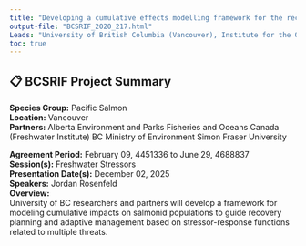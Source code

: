 ```yaml
---
title: "Developing a cumulative effects modelling framework for the recovery of aquatic salmonid populations"
output-file: "BCSRIF_2020_217.html"
Leads: "University of British Columbia (Vancouver), Institute for the Oceans and Fisheries"
toc: true
---
```


## 📋 BCSRIF Project Summary

**Species Group:** Pacific Salmon  
**Location:** Vancouver  
**Partners:** Alberta Environment and Parks
Fisheries and Oceans Canada (Freshwater Institute)
BC Ministry of Environment
Simon Fraser University
  
**Agreement Period:** February 09, 4451336 to June 29, 4688837  
**Session(s):** Freshwater Stressors  
**Presentation Date(s):** December 02, 2025  
**Speakers:** Jordan Rosenfeld  
**Overview:**  
University of BC researchers and partners will develop a framework for modeling cumulative impacts on salmonid populations to guide recovery planning and adaptive management based on stressor-response functions related to multiple threats.   

